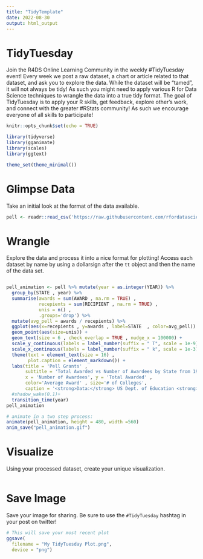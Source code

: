 ```yaml
---
title: "TidyTemplate"
date: 2022-08-30
output: html_output
---
```


# TidyTuesday

Join the R4DS Online Learning Community in the weekly #TidyTuesday event!
Every week we post a raw dataset, a chart or article related to that dataset, and ask you to explore the data.
While the dataset will be “tamed”, it will not always be tidy! As such you might need to apply various R for Data Science techniques to wrangle the data into a true tidy format.
The goal of TidyTuesday is to apply your R skills, get feedback, explore other’s work, and connect with the greater #RStats community!
As such we encourage everyone of all skills to participate!

```r

knitr::opts_chunk$set(echo = TRUE)

library(tidyverse)
library(gganimate)
library(scales)
library(ggtext)

theme_set(theme_minimal())

```




# Glimpse Data

Take an initial look at the format of the data available.

```r
pell <- readr::read_csv('https://raw.githubusercontent.com/rfordatascience/tidytuesday/master/data/2022/2022-08-30/pell.csv')

```

# Wrangle

Explore the data and process it into a nice format for plotting! Access each dataset by name by using a dollarsign after the `tt` object and then the name of the data set.

```r



```




```r
pell_animation <- pell %>% mutate(year = as.integer(YEAR)) %>% 
  group_by(STATE , year) %>% 
  summarise(awards = sum(AWARD , na.rm = TRUE) , 
            recepients = sum(RECIPIENT , na.rm = TRUE) ,
            unis = n() , 
            .groups='drop') %>% 
  mutate(avg_pell = awards / recepients) %>% 
  ggplot(aes(x=recepients , y=awards , label=STATE  , color=avg_pell)) +
  geom_point(aes(size=unis)) +
  geom_text(size = 6 , check_overlap = TRUE , nudge_x = 100000) + 
  scale_y_continuous(labels = label_number(suffix = " T", scale = 1e-9)) +
  scale_x_continuous(labels = label_number(suffix = " k", scale = 1e-3)) +
  theme(text = element_text(size = 16) , 
        plot.caption = element_markdown()) +
  labs(title = 'Pell Grants' , 
       subtitle = 'Total Awarded vs Number of Awardees by State from 1999 to 2017\nYear: {frame_time}', 
       x = 'Number of Awardees', y = 'Total Awarded' , 
       color='Average Award' , size='# of Colleges',
       caption = '<strong>Data:</strong> US Dept. of Education <strong>Plot:</strong> @itsnatrivera') +
  #shadow_wake(0.1)+
  transition_time(year) 
pell_animation
```


```r
# animate in a two step process:
animate(pell_animation, height = 480, width =560)
anim_save("pell_animation.gif")
```




# Visualize

Using your processed dataset, create your unique visualization.

```r


  
```

# Save Image

Save your image for sharing. Be sure to use the `#TidyTuesday` hashtag in your post on twitter! 

```r

# This will save your most recent plot
ggsave(
  filename = "My TidyTuesday Plot.png",
  device = "png")

```
